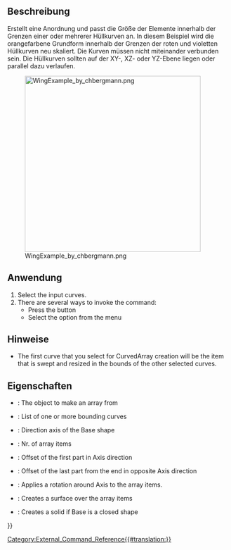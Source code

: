 <languages/>

{{Docnav/de
|
|[[CurvedShapes_CurvedSegment/de| GebogenesSegment]]
|[[CurvedShapes_Workbench/de|CurvedShapes]]
|IconL=
|IconR=CurvedShapes_CurvedSegment.svg
|IconC=CurvedShapes_workbench_icon.svg
}}

<div lang="en" dir="ltr" class="mw-content-ltr">
{{GuiCommand
|Name=CurvedShapes CurvedArray
|MenuLocation=Curved Shapes → Curved Array
|Workbenches=[[CurvedShapes_Workbench|CurvedShapes]]
|Shortcut=
|SeeAlso=
}}
</div>

<span id="Description"></span>
==Beschreibung==

Erstellt eine Anordnung und passt die Größe der Elemente innerhalb der Grenzen einer oder mehrerer Hüllkurven an. In diesem Beispiel wird die orangefarbene Grundform innerhalb der Grenzen der roten und violetten Hüllkurven neu skaliert. Die Kurven müssen nicht miteinander verbunden sein. Die Hüllkurven sollten auf der XY-, XZ- oder YZ-Ebene liegen oder parallel dazu verlaufen.

[[Image:WingExample_by_chbergmann.png|400px]]
<div lang="en" dir="ltr" class="mw-content-ltr">
{{Caption|Image from [https://github.com/chbergmann/CurvedShapesWorkbench/blob/master/Examples/WingExample.png chbergmann's GitHub]}}
</div>

<span id="Usage"></span>
==Anwendung==

<div lang="en" dir="ltr" class="mw-content-ltr">
# Select the input curves.
# There are several ways to invoke the command:
#* Press the {{Button|[[Image:CurvedShapes_workbench_icon.svg|16px]] [[CurvedShapes_CurvedArray|Curved Array]]}} button
#* Select the {{MenuCommand|Curved Shapes → [[Image:CurvedShapes_workbench_icon.svg|16px]] Curved Array}} option from the menu
</div>

<span id="Notes"></span>
==Hinweise==

<div lang="en" dir="ltr" class="mw-content-ltr">
* The first curve that you select for CurvedArray creation will be the item that is swept and resized in the bounds of the other selected curves.
</div>

<span id="Properties"></span>
==Eigenschaften==

<div lang="en" dir="ltr" class="mw-content-ltr">
{{Properties_Title|Base}}
</div>

<div lang="en" dir="ltr" class="mw-content-ltr">
* {{PropertyData|Base}}: The object to make an array from
* {{PropertyData|Hullcurves}}: List of one or more bounding curves
* {{PropertyData|Axis}}: Direction axis of the Base shape
* {{PropertyData|Items}}: Nr. of array items
* {{PropertyData|OffsetStart}}: Offset of the first part in Axis direction
* {{PropertyData|OffsetEnd}}: Offset of the last part from the end in opposite Axis direction
* {{PropertyData|Twist}}: Applies a rotation around Axis to the array items.
* {{PropertyData|Surface}}: Creates a surface over the array items
* {{PropertyData|Solid}}: Creates a solid if Base is a closed shape
</div>


{{Docnav/de
|
|[[CurvedShapes_CurvedSegment/de| GebogenesSegment]]
|[[CurvedShapes_Workbench/de|CurvedShapes]]
|IconL=
|IconR=CurvedShapes_CurvedSegment.svg
|IconC=CurvedShapes_workbench_icon.svg
}}

{{Userdocnavi{{#translation:}}}}
[[Category:External_Command_Reference{{#translation:}}]]